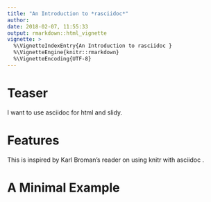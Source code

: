 ```yaml
---
title: "An Introduction to *rasciidoc*"
author: 
date: 2018-02-07, 11:55:33
output: rmarkdown::html_vignette
vignette: >
  %\VignetteIndexEntry{An Introduction to rasciidoc }
  %\VignetteEngine{knitr::rmarkdown}
  %\VignetteEncoding{UTF-8}
---
```


# Teaser
I want to use asciidoc for html and slidy. 

# Features
This is inspired by Karl Broman's reader on using knitr with asciidoc
\url{http://kbroman.org/knitr_knutshell/pages/asciidoc.html}.

# A Minimal Example
